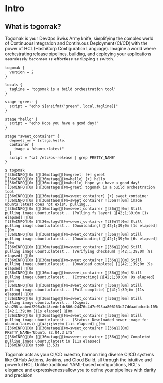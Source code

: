 # Intro 

 
<Cards>
  <Card icon="💡" title="Install" href="/docs/guide/built-ins/callout" />
  <Card icon="🎓" title="Tutorial" href="/docs/guide/built-ins/tabs" />
  <Card icon="ℹ️ " title="API Docs" href="/docs/guide/built-ins/steps" />
</Cards>

## What is togomak?

Togomak is your DevOps Swiss Army knife, simplifying the complex world of Continuous Integration and Continuous Deployment (CI/CD) with the power of HCL (HashiCorp Configuration Language). Imagine a world where orchestrating release pipelines, building, and deploying your applications seamlessly becomes as effortless as flipping a switch.

```hcl copy filename="togomak.hcl"
togomak {
  version = 2
}

locals {
  tagline = "togomak is a build orchestration tool"
}

stage "greet" {
  script = "echo ${ansifmt("green", local.tagline)}"
}

stage "hello" {
  script = "echo Hope you have a good day!"
}

stage "sweet_container" {
  depends_on = [stage.hello]
  container {
    image = "ubuntu:latest"
  }
  script = "cat /etc/os-release | grep PRETTY_NAME"
}
```
```ansi
$ togomak
[36mINFO[0m [[36mstage[0m=greet] [+] greet
[36mINFO[0m [[36mstage[0m=hello] [+] hello
[36mINFO[0m [[36mstage[0m=hello] Hope you have a good day!
[36mINFO[0m [[36mstage[0m=greet] togomak is a build orchestration tool
[36mINFO[0m [[36mstage[0m=sweet_container] [+] sweet_container
[36mINFO[0m [[36mstage[0m=sweet_container [36m🐳[0m] image ubuntu:latest does not exist, pulling...
[36mINFO[0m [[36mstage[0m=sweet_container [36m🐳[0m] Still pulling image ubuntu:latest... (Pulling fs layer) [42;1;39;0m [1s elapsed] [0m
[36mINFO[0m [[36mstage[0m=sweet_container [36m🐳[0m] Still pulling image ubuntu:latest... (Downloading) [42;1;39;0m [1s elapsed] [0m
[36mINFO[0m [[36mstage[0m=sweet_container [36m🐳[0m] Still pulling image ubuntu:latest... (Downloading) [42;1;39;0m [6s elapsed] [0m
[36mINFO[0m [[36mstage[0m=sweet_container [36m🐳[0m] Still pulling image ubuntu:latest... (Verifying Checksum) [42;1;39;0m [9s elapsed] [0m
[36mINFO[0m [[36mstage[0m=sweet_container [36m🐳[0m] Still pulling image ubuntu:latest... (Download complete) [[42;1;39;0m [9s elapsed] [0m
[36mINFO[0m [[36mstage[0m=sweet_container [36m🐳[0m] Still pulling image ubuntu:latest... (Extracting) [42;1;39;0m [9s elapsed] [0m
[36mINFO[0m [[36mstage[0m=sweet_container [36m🐳[0m] Still pulling image ubuntu:latest... (Pull complete) [42;1;39;0m [11s elapsed] [0m
[36mINFO[0m [[36mstage[0m=sweet_container [36m🐳[0m] Still pulling image ubuntu:latest... (Digest: sha256:aabed3296a3d45cede1dc866a24476c4d7e093aa806263c27ddaadbdce3c1054) [42;1;39;0m [11s elapsed] [0m
[36mINFO[0m [[36mstage[0m=sweet_container [36m🐳[0m] Still pulling image ubuntu:latest... (Status: Downloaded newer image for ubuntu:latest) [42;1;39;0m [11s elapsed] [0m
[36mINFO[0m [[36mstage[0m=sweet_container [36m🐳[0m] PRETTY_NAME="Ubuntu 22.04.3 LTS"
[36mINFO[0m [[36mstage[0m=sweet_container [36m🐳[0m] Completed pulling image ubuntu:latest in [11s elapsed]
[36mINFO[0m took 13.53s
```





Togomak acts as your CI/CD maestro, harmonizing diverse CI/CD systems like GitHub Actions, Jenkins, and Cloud Build, all through the intuitive and powerful HCL. Unlike traditional YAML-based configurations, HCL's elegance and expressiveness allow you to define your pipelines with clarity and precision.

